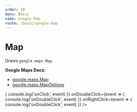 ```yaml
---
order: 10
menu: Basic
name: Google Map
route: /basic/google-map
---
```



# Map

Draws `google.maps.Map`.

**Google Maps Docs:**

- [google.maps.Map](https://developers.google.com/maps/documentation/javascript/reference#Map)
- [google.maps.MapOptions](https://developers.google.com/maps/documentation/javascript/reference#MapOptions)

<Playground>
  <GoogleMap
    zoom={9}
    maps={google.maps}
    mapTypeId="ROADMAP"
    style={{ height: '320px' }}
    clickableIcons={true}
    disableDoubleClickZoom={false}
    center={{ lat: 36.964, lng: -122.015 }}
    onClick={event => {
      console.log('onClick', event)
    }}
    onDoubleClick={event => {
      console.log('onDoubleClick', event)
    }}
    onRightClick={event => {
      console.log('onDoubleClick', event)
    }}
  />
</Playground>

<PropsTable of={GoogleMap} />
